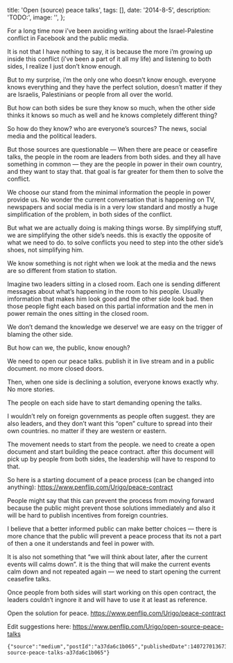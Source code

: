 
  title: 'Open (source) peace talks',
  tags: [],
  date: '2014-8-5',
  description: 'TODO:',
  image: '',
};


For a long time now i’ve been avoiding writing about the Israel-Palestine conflict in Facebook and the public media.

It is not that I have nothing to say, it is because the more i’m growing up inside this conflict (i’ve been a part of it all my life) and listening to both sides, I realize I just don’t know enough.

But to my surprise, i’m the only one who doesn’t know enough. everyone knows everything and they have the perfect solution, doesn’t matter if they are Israelis, Palestinians or people from all over the world.

But how can both sides be sure they know so much, when the other side thinks it knows so much as well and he knows completely different thing?

So how do they know? who are everyone’s sources? The news, social media and the political leaders.

But those sources are questionable — When there are peace or ceasefire talks, the people in the room are leaders from both sides. and they all have something in common — they are the people in power in their own country, and they want to stay that. that goal is far greater for them then to solve the conflict.

We choose our stand from the minimal information the people in power provide us. No wonder the current conversation that is happening on TV, newspapers and social media is in a very low standard and mostly a huge simplification of the problem, in both sides of the conflict.

But what we are actually doing is making things worse. By simplifying stuff, we are simplifying the other side’s needs. this is exactly the opposite of what we need to do. to solve conflicts you need to step into the other side’s shoes, not simplifying him.

We know something is not right when we look at the media and the news are so different from station to station.

Imagine two leaders sitting in a closed room. Each one is sending different messages about what’s happening in the room to his people. Usually imformation that makes him look good and the other side look bad. then those people fight each based on this partial information and the men in power remain the ones sitting in the closed room.

We don’t demand the knowledge we deserve! we are easy on the trigger of blaming the other side.

But how can we, the public, know enough?

We need to open our peace talks. publish it in live stream and in a public document. no more closed doors.

Then, when one side is declining a solution, everyone knows exactly why. No more stories.

The people on each side have to start demanding opening the talks.

I wouldn’t rely on foreign governments as people often suggest. they are also leaders, and they don’t want this “open” culture to spread into their own countries. no matter if they are western or eastern.

The movement needs to start from the people. we need to create a open document and start building the peace contract. after this document will pick up by people from both sides, the leadership will have to respond to that.

So here is a starting document of a peace process (can be changed into anything): <https://www.penflip.com/Urigo/peace-contract>

People might say that this can prevent the process from moving forward because the public might prevent those solutions immediately and also it will be hard to publish incentives from foreign countries.

I believe that a better informed public can make better choices — there is more chance that the public will prevent a peace process that its not a part of then a one it understands and feel in power with.

It is also not something that “we will think about later, after the current events will calms down”. it is the thing that will make the current events calm down and not repeated again — we need to start opening the current ceasefire talks.

Once people from both sides will start working on this open contract, the leaders couldn’t ingnore it and will have to use it at least as reference.

Open the solution for peace. <https://www.penflip.com/Urigo/peace-contract>

Edit suggestions here: <https://www.penflip.com/Urigo/open-source-peace-talks>

```backmatter
{"source":"medium","postId":"a37da6c1b065","publishedDate":1407270136736,"url":"https://medium.com/@urigo/open-source-peace-talks-a37da6c1b065"}
```

